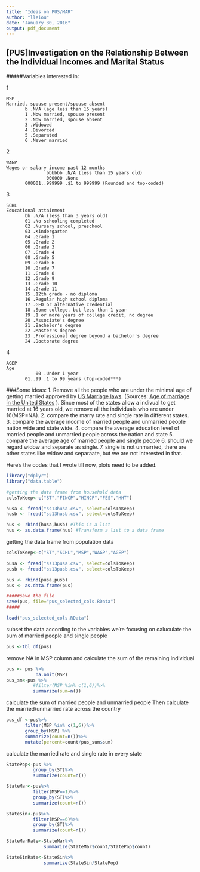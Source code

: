 ```yaml
---
title: "Ideas on PUS/MAR"
author: "lleiou"
date: "January 30, 2016"
output: pdf_document
---
```





[PUS]Investigation on the Relationship Between the Individual Incomes and Marital Status
------------

#####Variables interested in:

1
	
	MSP        
    Married, spouse present/spouse absent
           b .N/A (age less than 15 years)
           1 .Now married, spouse present
           2 .Now married, spouse absent
           3 .Widowed
           4 .Divorced
           5 .Separated
           6 .Never married

2

	WAGP
    Wages or salary income past 12 months
                   bbbbbb .N/A (less than 15 years old)
                   000000 .None
           000001..999999 .$1 to 999999 (Rounded and top-coded)

3

	SCHL          
    Educational attainment
           bb .N/A (less than 3 years old)
           01 .No schooling completed
           02 .Nursery school, preschool   
           03 .Kindergarten
           04 .Grade 1
           05 .Grade 2
           06 .Grade 3                   
           07 .Grade 4
           08 .Grade 5
           09 .Grade 6
           10 .Grade 7                   
           11 .Grade 8  
           12 .Grade 9
           13 .Grade 10
           14 .Grade 11                   
           15 .12th grade - no diploma   
           16 .Regular high school diploma
           17 .GED or alternative credential
           18 .Some college, but less than 1 year
           19 .1 or more years of college credit, no degree
           20 .Associate's degree                           
           21 .Bachelor's degree
           22 .Master's degree
           23 .Professional degree beyond a bachelor's degree
           24 .Doctorate degree
4

	AGEP     
    Age
               00 .Under 1 year    
           01..99 .1 to 99 years (Top-coded***)           
###Some ideas:
1. Remove all the people who are under the minimal age of getting married approved by [US Marriage laws](http://www.usmarriagelaws.com). (Sources: [Age of marriage in the United States](https://en.wikipedia.org/wiki/Age_of_marriage_in_the_United_States) ). Since most of the states allow a indivual to get married at 16 years old, we remove all the individuals who are under 16(MSP=NA).
2. compare the marry rate and single rate in different states.
3. compare the average income of married people and unmarried people nation wide and state wide.
4. compare the average education level of married people and unmarried people across the nation and state
5. compare the average age of married people and single people
6. should we regard widow and separate as single.
7. single is not unmarried, there are other states like widow and separaate, but we are not interested in that.


Here's the codes that I wrote till now, plots need to be added.





```r
library("dplyr")
library("data.table")

#getting the data frame from household data
colsToKeep<-c("ST","FINCP","HINCP","FES","HHT")

husa <- fread("ss13husa.csv", select=colsToKeep)
husb <- fread("ss13husb.csv", select=colsToKeep)

hus <- rbind(husa,husb) #This is a list
hus <- as.data.frame(hus) #Transform a list to a data frame
```

getting the data frame from population data
```R
colsToKeep<-c("ST","SCHL","MSP","WAGP","AGEP")

pusa <- fread("ss13pusa.csv", select=colsToKeep)
pusb <- fread("ss13pusb.csv", select=colsToKeep)

pus <- rbind(pusa,pusb)
pus <- as.data.frame(pus)

#####save the file
save(pus, file="pus_selected_cols.RData")
#####

load("pus_selected_cols.RData")

```

subset the data according to the variables we're focusing on 
caluculate the sum of married people and single people
```r
pus <-tbl_df(pus)
```
remove NA in MSP column
and calculate the sum of the remaining individual
```r
pus <- pus %>%
           na.omit(MSP)
pus_sm<-pus %>%
          #filter(MSP %in% c(1,6))%>%
          summarize(sum=n())
```

calculate the sum of married people and unmarried people
Then calculate the married/unmarried rate across the country


```r
pus_df <-pus%>%    
       filter(MSP %in% c(1,6))%>%
       group_by(MSP) %>%
       summarize(count=n())%>%
       mutate(percent=count/pus_sum$sum)
```

calculate the married rate and single rate in every state

```r
StatePop<-pus %>%
          group_by(ST)%>%
          summarize(count=n())

StateMar<-pus%>%
          filter(MSP==1)%>%
          group_by(ST)%>%
          summarize(count=n())

StateSin<-pus%>%
          filter(MSP==6)%>%
          group_by(ST)%>%
          summarize(count=n())

StateMarRate<-StateMar%>%
              summarize(StateMar$count/StatePop$count)

StateSinRate<-StateSin%>%
              summarize(StateSin/StatePop)
  ```
  


